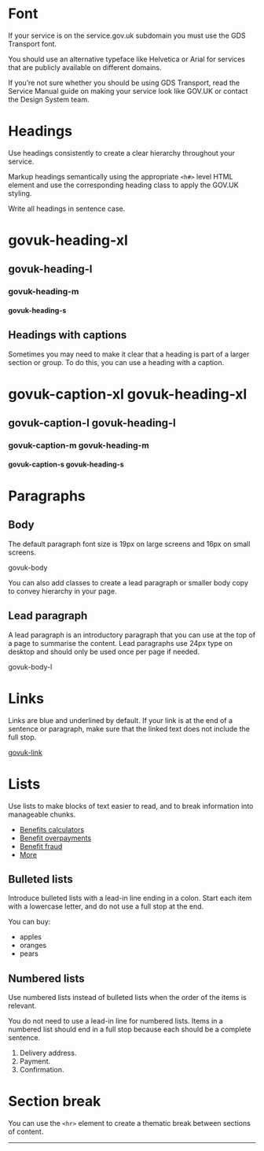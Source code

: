 
<Meta title="Styles/Typography" decorators={[main]} />

# Font

If your service is on the service.gov.uk subdomain you must use the GDS Transport font.

You should use an alternative typeface like Helvetica or Arial for services that are publicly available on different domains.

If you’re not sure whether you should be using GDS Transport, read the Service Manual guide on making your service look like GOV.UK or contact the Design System team.

# Headings

Use headings consistently to create a clear hierarchy throughout your service.

Markup headings semantically using the appropriate `<h#>` level HTML element and use the corresponding heading class to apply the GOV.UK styling.

Write all headings in sentence case.

<Preview>
  <Story name="Headings">
    <h1>govuk-heading-xl</h1>
    <h2>govuk-heading-l</h2>
    <h3>govuk-heading-m</h3>
    <h4>govuk-heading-s</h4>
  </Story>
</Preview>

## Headings with captions

Sometimes you may need to make it clear that a heading is part of a larger section or group. To do this, you can use a heading with a caption.

<Preview>
  <Story name="Headings with captions">
    <h1>
      <span class="caption">govuk-caption-xl</span>
      govuk-heading-xl
    </h1>
    <h2>
      <span class="caption">govuk-caption-l</span>
      govuk-heading-l
    </h2>
    <h3>
      <span class="caption">govuk-caption-m</span>
      govuk-heading-m
    </h3>
    <h4>
      <span class="caption">govuk-caption-s</span>
      govuk-heading-s
    </h4>
  </Story>
</Preview>

# Paragraphs

## Body

The default paragraph font size is 19px on large screens and 16px on small screens.

<Preview>
  <Story name="Paragraphs">
    <p>govuk-body</p>
  </Story>
</Preview>

You can also add classes to create a lead paragraph or smaller body copy to convey hierarchy in your page.

## Lead paragraph

A lead paragraph is an introductory paragraph that you can use at the top of a page to summarise the content. Lead paragraphs use 24px type on desktop and should only be used once per page if needed.

<Preview>
  <Story name="Lead paragraphs">
    <p class="lead">govuk-body-l</p>
  </Story>
</Preview>

# Links

Links are blue and underlined by default. If your link is at the end of a sentence or paragraph, make sure that the linked text does not include the full stop.

<Preview>
  <Story name="Links">
    <a href="#">govuk-link</a>
  </Story>
</Preview>

# Lists

Use lists to make blocks of text easier to read, and to break information into manageable chunks.

<Preview>
  <Story name="Lists">
    <ul class="plain">
      <li>
        <a href="#">Benefits calculators</a>
      </li>
      <li>
        <a href="#">Benefit overpayments</a>
      </li>
      <li>
        <a href="#">Benefit fraud</a>
      </li>
      <li>
        <a href="#">More</a>
      </li>
    </ul>
  </Story>
</Preview>

## Bulleted lists

Introduce bulleted lists with a lead-in line ending in a colon. Start each item with a lowercase letter, and do not use a full stop at the end.

<Preview>
  <Story name="Bulleted lists">
    <p>You can buy:</p>
    <ul>
      <li>apples</li>
      <li>oranges</li>
      <li>pears</li>
    </ul>
  </Story>
</Preview>

## Numbered lists

Use numbered lists instead of bulleted lists when the order of the items is relevant.

You do not need to use a lead-in line for numbered lists. Items in a numbered list should end in a full stop because each should be a complete sentence.

<Preview>
  <Story name="Numbered lists">
    <ol>
      <li>Delivery address.</li>
      <li>Payment.</li>
      <li>Confirmation.</li>
    </ol>
  </Story>
</Preview>

# Section break

You can use the `<hr>` element to create a thematic break between sections of content.

<Preview>
  <Story name="Section break">
    <hr />
  </Story>
</Preview>